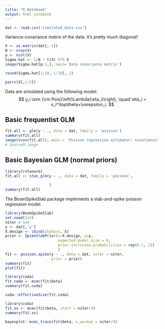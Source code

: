 ```yaml
---
title: "R Notebook"
output: html_notebook
---
```


```r
dat <- read.csv('simulated_data.csv')
```

Variance-covariance matrix of the data. It's pretty much diagonal!
```r
X <- as.matrix(dat[,-1])
N <- nrow(X)
p <- ncol(X)
Sigma.hat <- 1/N * t(X) %*% X
image(Sigma.hat[p:1,], main='Data covariance matrix')
```

```r
round(Sigma.hat[1:10, 1:10], 1)
```

```r
pairs(X[,1:5])
```

Data are simulated using the following model:
$$ y_i \sim {\rm Pois}\left(\Lambda(\eta_i)\right), \quad \eta_i = x_i^\top\theta+\varepsilon_i.
$$

## Basic frequentist GLM
```r
fit.all <- glm(y ~ ., data = dat, family = 'poisson')
summary(fit.all)
image(vcov(fit.all), main = 'Poisson regression estimator: covariance')
# SparseM.image
```

## Basic Bayesian GLM (normal priors)

```r
library(rstanarm)
fit.all <- stan_glm(y ~ ., data = dat, family = 'poisson',
                    
                    )
summary(fit.all)
```


The BoomSpikeSlab package implements a slab-and-spike poisson regression
model.

```r
library(BoomSpikeSlab)
set.seed(123)
niter = 1e4
y <- dat[,'y']
X.design <- cbind(alpha=1, X)
prior <- SpikeSlabPrior(x=X.design, y=y,
                        expected.model.size = 0,
                        prior.inclusion.probabilities = rep(0.1, 21)
                        )
fit <- poisson.spike(y ~ ., data = dat, niter = niter,
                     prior = prior)
summary(fit)
plot(fit)
```
```r
library(coda)
fit.coda <- mcmc(fit$beta)
summary(fit.coda)

```
```r
coda::effectiveSize(fit.coda)
```

```r
library(coda)
fit.ss <- mcmc(fit$beta, start = niter/4)
summary(fit.ss)
```

```r
bayesplot::mcmc_trace(fit$beta, n_warmup = niter/4)
```


